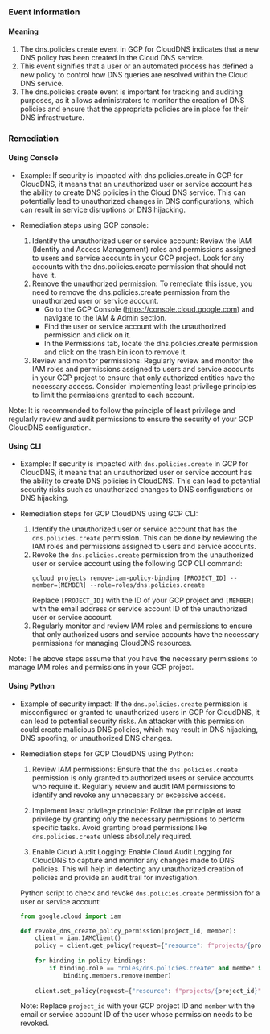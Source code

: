 
### Event Information

#### Meaning

1. The dns.policies.create event in GCP for CloudDNS indicates that a new DNS policy has been created in the Cloud DNS service.
2. This event signifies that a user or an automated process has defined a new policy to control how DNS queries are resolved within the Cloud DNS service.
3. The dns.policies.create event is important for tracking and auditing purposes, as it allows administrators to monitor the creation of DNS policies and ensure that the appropriate policies are in place for their DNS infrastructure.

### Remediation

#### Using Console

- Example: If security is impacted with dns.policies.create in GCP for CloudDNS, it means that an unauthorized user or service account has the ability to create DNS policies in the Cloud DNS service. This can potentially lead to unauthorized changes in DNS configurations, which can result in service disruptions or DNS hijacking.

- Remediation steps using GCP console:
  1. Identify the unauthorized user or service account: Review the IAM (Identity and Access Management) roles and permissions assigned to users and service accounts in your GCP project. Look for any accounts with the dns.policies.create permission that should not have it.
  2. Remove the unauthorized permission: To remediate this issue, you need to remove the dns.policies.create permission from the unauthorized user or service account. 
     - Go to the GCP Console (https://console.cloud.google.com) and navigate to the IAM & Admin section.
     - Find the user or service account with the unauthorized permission and click on it.
     - In the Permissions tab, locate the dns.policies.create permission and click on the trash bin icon to remove it.
  3. Review and monitor permissions: Regularly review and monitor the IAM roles and permissions assigned to users and service accounts in your GCP project to ensure that only authorized entities have the necessary access. Consider implementing least privilege principles to limit the permissions granted to each account.

Note: It is recommended to follow the principle of least privilege and regularly review and audit permissions to ensure the security of your GCP CloudDNS configuration.

#### Using CLI

- Example: If security is impacted with `dns.policies.create` in GCP for CloudDNS, it means that an unauthorized user or service account has the ability to create DNS policies in CloudDNS. This can lead to potential security risks such as unauthorized changes to DNS configurations or DNS hijacking.

- Remediation steps for GCP CloudDNS using GCP CLI:
  1. Identify the unauthorized user or service account that has the `dns.policies.create` permission. This can be done by reviewing the IAM roles and permissions assigned to users and service accounts.
  2. Revoke the `dns.policies.create` permission from the unauthorized user or service account using the following GCP CLI command:
     ```
     gcloud projects remove-iam-policy-binding [PROJECT_ID] --member=[MEMBER] --role=roles/dns.policies.create
     ```
     Replace `[PROJECT_ID]` with the ID of your GCP project and `[MEMBER]` with the email address or service account ID of the unauthorized user or service account.
  3. Regularly monitor and review IAM roles and permissions to ensure that only authorized users and service accounts have the necessary permissions for managing CloudDNS resources.

Note: The above steps assume that you have the necessary permissions to manage IAM roles and permissions in your GCP project.

#### Using Python

- Example of security impact: If the `dns.policies.create` permission is misconfigured or granted to unauthorized users in GCP for CloudDNS, it can lead to potential security risks. An attacker with this permission could create malicious DNS policies, which may result in DNS hijacking, DNS spoofing, or unauthorized DNS changes.

- Remediation steps for GCP CloudDNS using Python:
  1. Review IAM permissions: Ensure that the `dns.policies.create` permission is only granted to authorized users or service accounts who require it. Regularly review and audit IAM permissions to identify and revoke any unnecessary or excessive access.
  
  2. Implement least privilege principle: Follow the principle of least privilege by granting only the necessary permissions to perform specific tasks. Avoid granting broad permissions like `dns.policies.create` unless absolutely required.
  
  3. Enable Cloud Audit Logging: Enable Cloud Audit Logging for CloudDNS to capture and monitor any changes made to DNS policies. This will help in detecting any unauthorized creation of policies and provide an audit trail for investigation.
  
  Python script to check and revoke `dns.policies.create` permission for a user or service account:
  ```python
  from google.cloud import iam

  def revoke_dns_create_policy_permission(project_id, member):
      client = iam.IAMClient()
      policy = client.get_policy(request={"resource": f"projects/{project_id}"})
      
      for binding in policy.bindings:
          if binding.role == "roles/dns.policies.create" and member in binding.members:
              binding.members.remove(member)
      
      client.set_policy(request={"resource": f"projects/{project_id}", "policy": policy})
  ```
  Note: Replace `project_id` with your GCP project ID and `member` with the email or service account ID of the user whose permission needs to be revoked.

